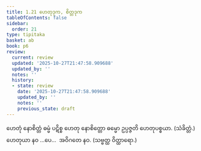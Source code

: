 ```yaml
---
title: 1.21 ဟေတုဒုက, စိတ္တဒုက
tableOfContents: false
sidebar:
  order: 21
type: tipitaka
basket: ab
book: p6
review:
  current: review
  updated: '2025-10-27T21:47:58.909688'
  updated_by: ''
  notes: ''
  history:
  - state: review
    date: '2025-10-27T21:47:58.909688'
    updated_by: ''
    notes: ''
    previous_state: draft
---
```



<ReviewStatus review={frontmatter.review} showDetails={true} />

<HypothesisAnnotation frontmatter={frontmatter} />

<DynamicBreadcrumb />

<Division number="45" book="p6" e="ch" v="39" p="50">

<Paragraph number="132" book="p6">
ဟေတုံ နောစိတ္တံ ဓမ္မံ ပဋိစ္စ ဟေတု နောစိတ္တော ဓမ္မော ဥပ္ပဇ္ဇတိ ဟေတုပစ္စယာ. (သံခိတ္တံ.)
</Paragraph>

<Paragraph number="133" book="p6">
ဟေတုယာ နဝ …ပေ…  အဝိဂတေ နဝ. (သဗ္ဗတ္ထ ဝိတ္ထာရော.)
</Paragraph>
</Division>